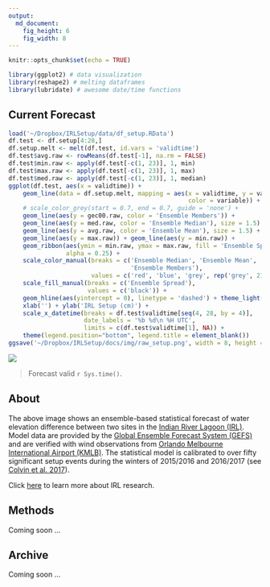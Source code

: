 ```yaml
---
output:
  md_document:
    fig_height: 6
    fig_width: 8
---
```


```r
knitr::opts_chunk$set(echo = TRUE)
```

```r
library(ggplot2) # data visualization
library(reshape2) # melting dataframes
library(lubridate) # awesome date/time functions
```

## Current Forecast

```r
load('~/Dropbox/IRLSetup/data/df_setup.RData')
df.test <- df.setup[4:28,]
df.setup.melt <- melt(df.test, id.vars = 'validtime')
df.test$avg.raw <- rowMeans(df.test[-1], na.rm = FALSE)
df.test$min.raw <- apply(df.test[-c(1, 23)], 1, min)
df.test$max.raw <- apply(df.test[-c(1, 23)], 1, max)
df.test$med.raw <- apply(df.test[-c(1, 23)], 1, median)
ggplot(df.test, aes(x = validtime)) + 
    geom_line(data = df.setup.melt, mapping = aes(x = validtime, y = value, 
                                                  color = variable)) + 
    # scale_color_grey(start = 0.7, end = 0.7, guide = 'none') +
    geom_line(aes(y = gec00.raw, color = 'Ensemble Members')) + 
    geom_line(aes(y = med.raw, color = 'Ensemble Median'), size = 1.5) + 
    geom_line(aes(y = avg.raw, color = 'Ensemble Mean'), size = 1.5) + 
    geom_line(aes(y = max.raw)) + geom_line(aes(y = min.raw)) + 
    geom_ribbon(aes(ymin = min.raw, ymax = max.raw, fill = 'Ensemble Spread'), 
                alpha = 0.25) + 
    scale_color_manual(breaks = c('Ensemble Median', 'Ensemble Mean', 
                                  'Ensemble Members'), 
                       values = c('red', 'blue', 'grey', rep('grey', 21))) +
    scale_fill_manual(breaks = c('Ensemble Spread'), 
                      values = c('black')) +
    geom_hline(aes(yintercept = 0), linetype = 'dashed') + theme_light() + 
    xlab('') + ylab('IRL Setup (cm)') + 
    scale_x_datetime(breaks = df.test$validtime[seq(4, 28, by = 4)], 
                     date_labels = '%b %d\n %H UTC', 
                     limits = c(df.test$validtime[1], NA)) +
    theme(legend.position="bottom", legend.title = element_blank())
ggsave('~/Dropbox/IRLSetup/docs/img/raw_setup.png', width = 8, height = 6, units = 'in', dpi = 150)
```
![](img/raw_setup.png)

> Forecast valid `r Sys.time()`.

## About
The above image shows an ensemble-based statistical forecast of water elevation difference between two sites in the [Indian River Lagoon (IRL)](https://en.wikipedia.org/wiki/Indian_River_Lagoon). Model data are provided by the [Global Ensemble Forecast System (GEFS)](https://www.ncdc.noaa.gov/data-access/model-data/model-datasets/global-ensemble-forecast-system-gefs) and are verified with wind observations from [Orlando Melbourne International Airport (KMLB)](https://en.wikipedia.org/wiki/Orlando_Melbourne_International_Airport). The statistical model is calibrated to over fifty significant setup events during the winters of 2015/2016 and 2016/2017 (see [Colvin et al. 2017]()).

Click [here](irl.html) to learn more about IRL research.

## Methods

Coming soon ...

## Archive

Coming soon ...